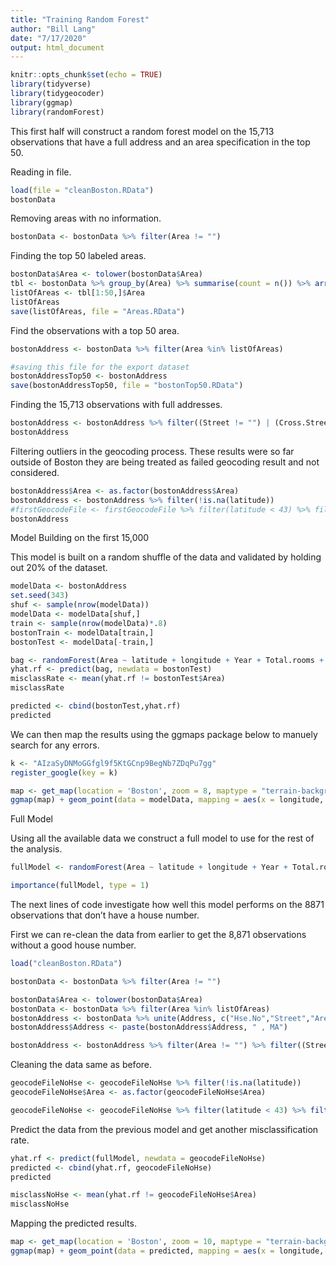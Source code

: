 ```yaml
---
title: "Training Random Forest"
author: "Bill Lang"
date: "7/17/2020"
output: html_document
---
```


```r
knitr::opts_chunk$set(echo = TRUE)
library(tidyverse)
library(tidygeocoder)
library(ggmap)
library(randomForest)
```


This first half will construct a random forest model on the 15,713 observations that have a full address and an area specification in the top 50.

Reading in file.

```r
load(file = "cleanBoston.RData")
bostonData
```

Removing areas with no information. 

```r
bostonData <- bostonData %>% filter(Area != "") 
```

Finding the top 50 labeled areas.

```r
bostonData$Area <- tolower(bostonData$Area)
tbl <- bostonData %>% group_by(Area) %>% summarise(count = n()) %>% arrange(desc(count))
listOfAreas <- tbl[1:50,]$Area
listOfAreas
save(listOfAreas, file = "Areas.RData")
```

Find the observations with a top 50 area. 

```r
bostonAddress <- bostonData %>% filter(Area %in% listOfAreas)

#saving this file for the export dataset
bostonAddressTop50 <- bostonAddress
save(bostonAddressTop50, file = "bostonTop50.RData")
```

Finding the 15,713 observations with full addresses.

```r
bostonAddress <- bostonAddress %>% filter((Street != "") | (Cross.Street != "")) %>% filter(Hse.No != "")
bostonAddress
```

Filtering outliers in the geocoding process. These results were so far outside of Boston they are being treated as failed geocoding result and not considered.

```r
bostonAddress$Area <- as.factor(bostonAddress$Area)
bostonAddress <- bostonAddress %>% filter(!is.na(latitude))
#firstGeocodeFile <- firstGeocodeFile %>% filter(latitude < 43) %>% filter(latitude > 42) %>% filter(longitude > -71.75)
bostonAddress
```

Model Building on the first 15,000

This model is built on a random shuffle of the data and validated by holding out 20% of the dataset. 
 
```r
modelData <- bostonAddress 
set.seed(343)
shuf <- sample(nrow(modelData))
modelData <- modelData[shuf,]
train <- sample(nrow(modelData)*.8)
bostonTrain <- modelData[train,]
bostonTest <- modelData[-train,]
```


```r
bag <- randomForest(Area ~ latitude + longitude + Year + Total.rooms + Price.type + capitalizedPrice, data = bostonTrain, ntree = 1000, importance = TRUE)
yhat.rf <- predict(bag, newdata = bostonTest)
misclassRate <- mean(yhat.rf != bostonTest$Area)
misclassRate
```

```r
predicted <- cbind(bostonTest,yhat.rf)
predicted
```

We can then map the results using the ggmaps package below to manuely search for any errors.

```r
k <- "AIzaSyDNMoGGfgl9f5KtGCnp9BegNb7ZDqPu7gg"
register_google(key = k)
```

```r
map <- get_map(location = 'Boston', zoom = 8, maptype = "terrain-background", source = 'google', color = 'color')
ggmap(map) + geom_point(data = modelData, mapping = aes(x = longitude, y = latitude, color = factor(Area)), size = 1)+ theme(legend.position = "none")
```


Full Model

Using all the available data we construct a full model to use for the rest of the analysis. 

```r
fullModel <- randomForest(Area ~ latitude + longitude + Year + Total.rooms + Price.type + capitalizedPrice, data = firstGeocodeFile, ntree = 1000, mtry = 2, importance = TRUE)
```

```r
importance(fullModel, type = 1)
```































The next lines of code investigate how well this model performs on the 8871 observations that don't have a house number. 

First we can re-clean the data from earlier to get the 8,871 observations without a good house number.

```r
load("cleanBoston.RData")
```

```r
bostonData <- bostonData %>% filter(Area != "")
```

```r
bostonData$Area <- tolower(bostonData$Area)
bostonData <- bostonData %>% filter(Area %in% listOfAreas)
bostonAddress <- bostonData %>% unite(Address, c("Hse.No","Street","Area"), sep = " ",remove = FALSE)
bostonAddress$Address <- paste(bostonAddress$Address, " , MA")
```

```r
bostonAddress <- bostonAddress %>% filter(Area != "") %>% filter((Street != "") | (Cross.Street != "")) %>% filter(Hse.No == "")
```

Cleaning the data same as before.

```r
geocodeFileNoHse <- geocodeFileNoHse %>% filter(!is.na(latitude))
geocodeFileNoHse$Area <- as.factor(geocodeFileNoHse$Area)

geocodeFileNoHse <- geocodeFileNoHse %>% filter(latitude < 43) %>% filter(latitude > 42) %>% filter(longitude > -71.75)

```


Predict the data from the previous model and get another misclassification rate. 

```r
yhat.rf <- predict(fullModel, newdata = geocodeFileNoHse)
predicted <- cbind(yhat.rf, geocodeFileNoHse)
predicted

misclassNoHse <- mean(yhat.rf != geocodeFileNoHse$Area)
misclassNoHse
```

Mapping the predicted results. 

```r
map <- get_map(location = 'Boston', zoom = 10, maptype = "terrain-background", source = 'google', color = 'color')
ggmap(map) + geom_point(data = predicted, mapping = aes(x = longitude, y = latitude, color = factor(yhat.rf)), size = 1)
```




